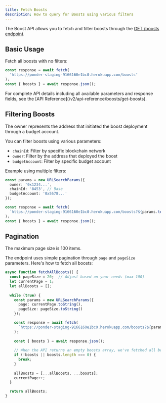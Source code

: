 ```yaml
---
title: Fetch Boosts
description: How to query for Boosts using various filters
---
```


[//]: # (TODO: Update the API endpoint to prod URL when it's live)

The Boost API allows you to fetch and filter boosts through the [GET /boosts endpoint](/v2/api-reference/boosts/get-boosts).

## Basic Usage

Fetch all boosts with no filters:

```typescript
const response = await fetch(
  'https://ponder-staging-9166160e1bc0.herokuapp.com/boosts'
);
const { boosts } = await response.json();
```

<Tip>
  For complete API details including all available parameters and response fields, see the [API Reference](/v2/api-reference/boosts/get-boosts).
</Tip>


## Filtering Boosts

<Note>
  The owner represents the address that initiated the boost deployment through a budget account.
</Note>

You can filter boosts using various parameters:
- `chainId`: Filter by specific blockchain network
- `owner`: Filter by the address that deployed the boost
- `budgetAccount`: Filter by specific budget account

Example using multiple filters:

```typescript
const params = new URLSearchParams({
  owner: '0x1234...',
  chainId: '8453', // Base
  budgetAccount: '0x5678...'
});

const response = await fetch(
  `https://ponder-staging-9166160e1bc0.herokuapp.com/boosts?${params.toString()}`
);
const { boosts } = await response.json();
```

## Pagination

<Note>
  The maximum page size is 100 items.
</Note>

The endpoint uses simple pagination through `page` and `pageSize` parameters. Here's how to fetch all boosts:

```typescript
async function fetchAllBoosts() {
  const pageSize = 20;  // Adjust based on your needs (max 100)
  let currentPage = 1;
  let allBoosts = [];
  
  while (true) {
    const params = new URLSearchParams({
      page: currentPage.toString(),
      pageSize: pageSize.toString()
    });

    const response = await fetch(
      `https://ponder-staging-9166160e1bc0.herokuapp.com/boosts?${params.toString()}`
    );
    
    const { boosts } = await response.json();
    
    // When the API returns an empty boosts array, we've fetched all boosts
    if (!boosts || boosts.length === 0) {
      break;
    }
    
    allBoosts = [...allBoosts, ...boosts];
    currentPage++;
  }

  return allBoosts;
}
```
